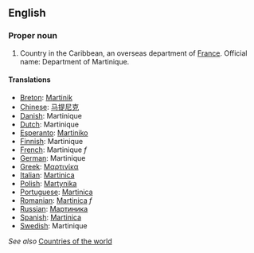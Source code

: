 ==English==

===Proper noun===

# Country in the Caribbean, an overseas department of [[France]].  Official name: Department of Martinique.

====Translations====
*[[Breton]]: [[Martinik]]
*[[Chinese]]: [[马提尼克]]
*[[Danish]]: Martinique
*[[Dutch]]: Martinique
*[[Esperanto]]: [[Martiniko]]
*[[Finnish]]: Martinique
*[[French]]: Martinique ''f''
*[[German]]: Martinique
*[[Greek]]: [[Μαρτινίκα]]
*[[Italian]]: [[Martinica]]
*[[Polish]]: [[Martynika]]
*[[Portuguese]]: [[Martinica]]
*[[Romanian]]: [[Martinica]] ''f''
*[[Russian]]: [[Мартиника]]
*[[Spanish]]: [[Martinica]]
*[[Swedish]]: Martinique

''See also'' [[Countries of the world]]